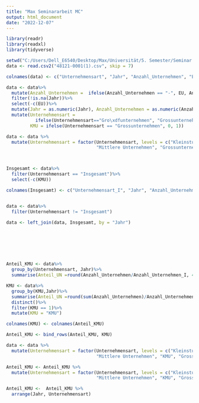 ```yaml
---
title: "Max Seminararbeit MC"
output: html_document
date: "2022-12-07"
---
```


```r
library(readr)
library(readxl)
library(tidyverse)

setwd("C:/Users/Dell_E6540/Desktop/Max/Universität/5. Semester/Seminar Management und Controlling")
data <- read.csv2("48121-0001(1).csv", skip = 7)

colnames(data) <- c("Unternehmensart", "Jahr", "Anzahl_Unternehmen", "EU", "Anzahl_Arbeiter", "Umsatz", "Investition", "Anzahl_UN_Invest", "Löhne_Gehälter", "Produktionswert")

data <- data%>%
  mutate(Anzahl_Unternehmen =  ifelse(Anzahl_Unternehmen == "-", EU, Anzahl_Unternehmen))%>%
  filter(!is.na(Jahr))%>%
  select(-c(EU))%>%
  mutate(Jahr = as.numeric(Jahr), Anzahl_Unternehmen = as.numeric(Anzahl_Unternehmen), Anzahl_Arbeiter = as.numeric(Anzahl_Arbeiter), Umsatz = as.numeric(Umsatz), Investition = as.numeric(Investition), Anzahl_UN_Invest = as.numeric(Anzahl_UN_Invest), Löhne_Gehälter = ifelse(Löhne_Gehälter != "-", as.numeric(Löhne_Gehälter), NA), Produktionswert = ifelse(Löhne_Gehälter != "-", as.numeric(Produktionswert), NA)) %>%
  mutate(Unternehmensart = 
           ifelse(Unternehmensart=="Gro\xdfunternehmen", "Grossunternehmen", Unternehmensart),
         KMU = ifelse(Unternehmensart == "Grossunternehmen", 0, 1))

data <- data %>%
  mutate(Unternehmensart = factor(Unternehmensart, levels = c("Kleinstunternehmen", "Kleine Unternehmen",
                                  "Mittlere Unternehmen", "Grossunternehmen", "Insgesamt"), ordered = T))



Insgesamt <- data%>%
  filter(Unternehmensart == "Insgesamt")%>%
  select(-c(KMU))

colnames(Insgesamt) <- c("Unternehmensart_I", "Jahr", "Anzahl_Unternehmen_I", "Anzahl_Arbeiter_I", "Umsatz_I", "Investition_I", "Anzahl_UN_Invest_I", "Löhne_Gehälter_I", "Produktionswert_I")


data <- data%>%
  filter(Unternehmensart != "Insgesamt")

data <- left_join(data, Insgesamt, by = "Jahr")







Anteil_KMU <- data%>%
  group_by(Unternehmensart, Jahr)%>%
  summarise(Anteil_UN =round(Anzahl_Unternehmen/Anzahl_Unternehmen_I, 4)*100, Anteil_AN = round(Anzahl_Arbeiter/Anzahl_Arbeiter_I, 4)*100, Anteil_Us = round(Umsatz/Umsatz_I, 4)*100, Anteil_IN = round(Investition/Investition_I, 4)*100, Anteil_UNI = round(Anzahl_UN_Invest/Anzahl_UN_Invest_I, 4)*100, Anteil_GLG = round(Löhne_Gehälter/Löhne_Gehälter_I, 4)*100, Anteil_PW = round(Produktionswert/Produktionswert_I, 4)*100)

KMU <- data%>%
  group_by(KMU,Jahr)%>%
  summarise(Anteil_UN =round(sum(Anzahl_Unternehmen)/Anzahl_Unternehmen_I, 4)*100, Anteil_AN = round(sum(Anzahl_Arbeiter)/Anzahl_Arbeiter_I, 4)*100, Anteil_Us = round(sum(Umsatz)/Umsatz_I, 4)*100, Anteil_IN = round(sum(Investition)/Investition_I, 4)*100, Anteil_UNI = round(sum(Anzahl_UN_Invest)/Anzahl_UN_Invest_I, 4)*100, Anteil_GLG = round(sum(Löhne_Gehälter)/Löhne_Gehälter_I, 4)*100, Anteil_PW = round(sum(Produktionswert)/Produktionswert_I, 4)*100)%>%
  distinct()%>%
  filter(KMU == 1)%>%
  mutate(KMU = "KMU")

colnames(KMU) <- colnames(Anteil_KMU)

Anteil_KMU <- bind_rows(Anteil_KMU, KMU)

data <- data %>%
  mutate(Unternehmensart = factor(Unternehmensart, levels = c("Kleinstunternehmen", "Kleine Unternehmen",
                                  "Mittlere Unternehmen", "KMU", "Grossunternehmen"), ordered = T))

Anteil_KMU <- Anteil_KMU %>%
  mutate(Unternehmensart = factor(Unternehmensart, levels = c("Kleinstunternehmen", "Kleine Unternehmen",
                                  "Mittlere Unternehmen", "KMU", "Grossunternehmen"), ordered = T))

Anteil_KMU <-  Anteil_KMU %>% 
  arrange(Jahr, Unternehmensart)

```

